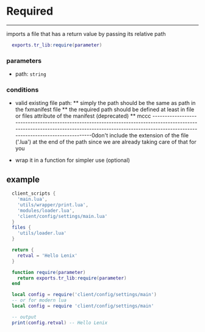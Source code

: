 # Required

***

imports a file that has a return value by passing its relative path

```lua
  exports.tr_lib:require(parameter)
```

### parameters

* path: `string`

### conditions

* valid existing file path:
  ** simply the path should be the same as path in the fxmanifest file
  ** the required path should be defined at least in file or files attribute of the manifest (deprecated)
  ** mccc -----------------------------------------------------------------------------------------------------------------------------------------------------------------------------------------------------0don't include the extension of the file ('.lua') at the end of the path since we are already taking care of that for you
 
* wrap it in a function for simpler use (optional) 

## example

```lua filename="fxmanifest.lua"
  client_scripts {
    'main.lua',
    'utils/wrapper/print.lua',
    'modules/loader.lua',
    'client/config/settings/main.lua'
  }
  files {
    'utils/loader.lua'
  }
```

```lua filename="client/config/settings/main.lua"
  return {
    retval = 'Hello Lenix'
  }
```

```lua filename="utils/wrapper/print.lua"
  function require(parameter)
    return exports.tr_lib:require(parameter)
  end
```

```lua filename="modules/loader.lua"
  local config = require('client/config/settings/main')
  -- or for modern lua
  local config = require 'client/config/settings/main'

  -- output
  print(config.retval) -- Hello Lenix
```